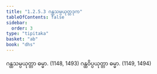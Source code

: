 ```yaml
---
title: "1.2.5.3 ဂန္ထသမ္ပယုတ္တဒုက"
tableOfContents: false
sidebar:
  order: 3
type: "tipitaka"
basket: "ab"
book: "dhs"
---
```



<DynamicBreadcrumb />

<Division number="50" book="dhs" e="ch" v="29" p="9">

<Paragraph number="127" book="dhs">
ဂန္ထသမ္ပယုတ္တာ ဓမ္မာ. (<Emphasis>1148, 1493</Emphasis>)
</Paragraph>

<Paragraph number="128" book="dhs">
ဂန္ထဝိပ္ပယုတ္တာ ဓမ္မာ. (<Emphasis>1149, 1494</Emphasis>)
</Paragraph>
</Division>